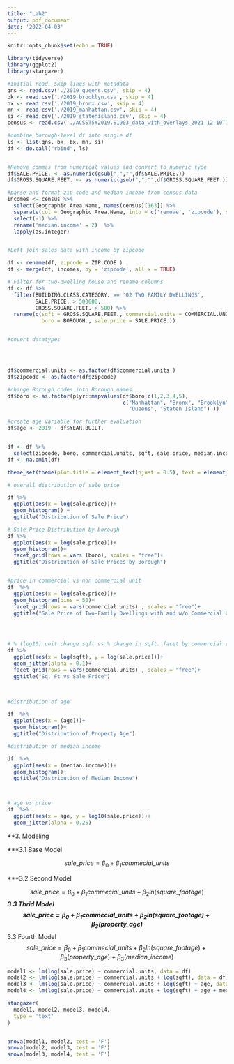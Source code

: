 ```yaml
---
title: "Lab2"
output: pdf_document
date: '2022-04-03'
---
```


```r
knitr::opts_chunk$set(echo = TRUE)
```


```r

library(tidyverse)
library(ggplot2)
library(stargazer)

```


```r

#initial read. Skip lines with metadata
qns <- read.csv('./2019_queens.csv', skip = 4)
bk <- read.csv('./2019_brooklyn.csv', skip = 4)
bx <- read.csv('./2019_bronx.csv', skip = 4)
mn <- read.csv('./2019_manhattan.csv', skip = 4)
si <- read.csv('./2019_statenisland.csv', skip = 4)
census <- read.csv('./ACSST5Y2019.S1903_data_with_overlays_2021-12-10T101330.csv', skip =1)

#combine borough-level df into single df
ls <- list(qns, bk, bx, mn, si)
df <- do.call("rbind", ls)


#Remove commas from numerical values and convert to numeric type
df$SALE.PRICE. <- as.numeric(gsub(",","",df$SALE.PRICE.))
df$GROSS.SQUARE.FEET. <- as.numeric(gsub(",","",df$GROSS.SQUARE.FEET.))

#parse and format zip code and median income from census data
incomes <- census %>%
  select(Geographic.Area.Name, names(census)[163]) %>%
  separate(col = Geographic.Area.Name, into = c('remove', 'zipcode'), sep = " ") %>%
  select(-1) %>%
  rename('median.income' = 2)  %>%
  lapply(as.integer)


#Left join sales data with income by zipcode

df <- rename(df, zipcode = ZIP.CODE.)
df <- merge(df, incomes, by = 'zipcode', all.x = TRUE)

# Filter for two-dwelling house and rename columns
df <- df %>%
  filter(BUILDING.CLASS.CATEGORY. == '02 TWO FAMILY DWELLINGS',
         SALE.PRICE. > 500000,
         GROSS.SQUARE.FEET. > 500) %>%
  rename(c(sqft = GROSS.SQUARE.FEET., commercial.units = COMMERCIAL.UNITS., 
           boro = BOROUGH., sale.price = SALE.PRICE.))


#covert datatypes




df$commercial.units <- as.factor(df$commercial.units )
df$zipcode <- as.factor(df$zipcode)

#change Borough codes into Borough names
df$boro <- as.factor(plyr::mapvalues(df$boro,c(1,2,3,4,5), 
                                     c("Manhattan", "Bronx", "Brooklyn",  
                                       "Queens", "Staten Island") ))

#create age variable for further evaluation
df$age <- 2019 - df$YEAR.BUILT.


df <- df %>%
  select(zipcode, boro, commercial.units, sqft, sale.price, median.income, age)
df <- na.omit(df)
```

```r


theme_set(theme(plot.title = element_text(hjust = 0.5), text = element_text(size=14)))

# overall distribution of sale price 

df %>% 
  ggplot(aes(x = log(sale.price)))+
  geom_histogram() +
  ggtitle("Distribution of Sale Price")

# Sale Price Distribution by borough
df %>% 
  ggplot(aes(x = log(sale.price)))+
  geom_histogram()+
  facet_grid(rows = vars (boro), scales = "free")+
  ggtitle("Distribution of Sale Prices by Borough")


#price in commercial vs non commercial unit
df  %>% 
  ggplot(aes(x = log(sale.price)))+
  geom_histogram(bins = 50)+
  facet_grid(rows = vars(commercial.units) , scales = "free")+
  ggtitle("Sale Price of Two-Family Dwellings with and w/o Commercial Units")




# % (log10) unit change sqft vs % change in sqft. facet by commercial vs non commercial unit
df %>%
  ggplot(aes(x = log(sqft), y = log(sale.price)))+
  geom_jitter(alpha = 0.1)+
  facet_grid(rows = vars(commercial.units) , scales = "free")+
  ggtitle("Sq. Ft vs Sale Price")
  


#distribution of age

df  %>% 
  ggplot(aes(x = (age)))+
  geom_histogram()+
  ggtitle("Distribution of Property Age")

#distribution of median income

df  %>% 
  ggplot(aes(x = (median.income)))+
  geom_histogram()+
  ggtitle("Distribution of Median Income")



# age vs price
df  %>% 
  ggplot(aes(x = age, y = log10(sale.price)))+
  geom_jitter(alpha = 0.25)
```

**3. Modeling

***3.1 Base Model



$$sale\_price =  \beta_0 + \beta_1commecial\_units$$

***3.2 Second Model

$$sale\_price =  \beta_0 + \beta_1commecial\_units + \beta_2ln(square\_footage)$$
***3.3 Thrid Model
$$sale\_price =  \beta_0 + \beta_1commecial\_units + \beta_2ln(square\_footage) + \beta_3(property\_age)$$
***3.3 Fourth Model
$$sale\_price =  \beta_0 + \beta_1commecial\_units + \beta_2ln(square\_footage) + \beta_3(property\_age) + \beta_3(median\_income)$$

```r

model1 <- lm(log(sale.price) ~ commercial.units, data = df)
model2 <- lm(log(sale.price) ~ commercial.units + log(sqft), data = df)
model3 <- lm(log(sale.price) ~ commercial.units + log(sqft) + age, data = df)
model4 <- lm(log(sale.price) ~ commercial.units + log(sqft) + age + median.income, data = df)

stargazer(
  model1, model2, model3, model4,
  type = 'text'
)


anova(model1, model2, test = 'F')
anova(model2, model3, test = 'F')
anova(model3, model4, test = 'F')




```
